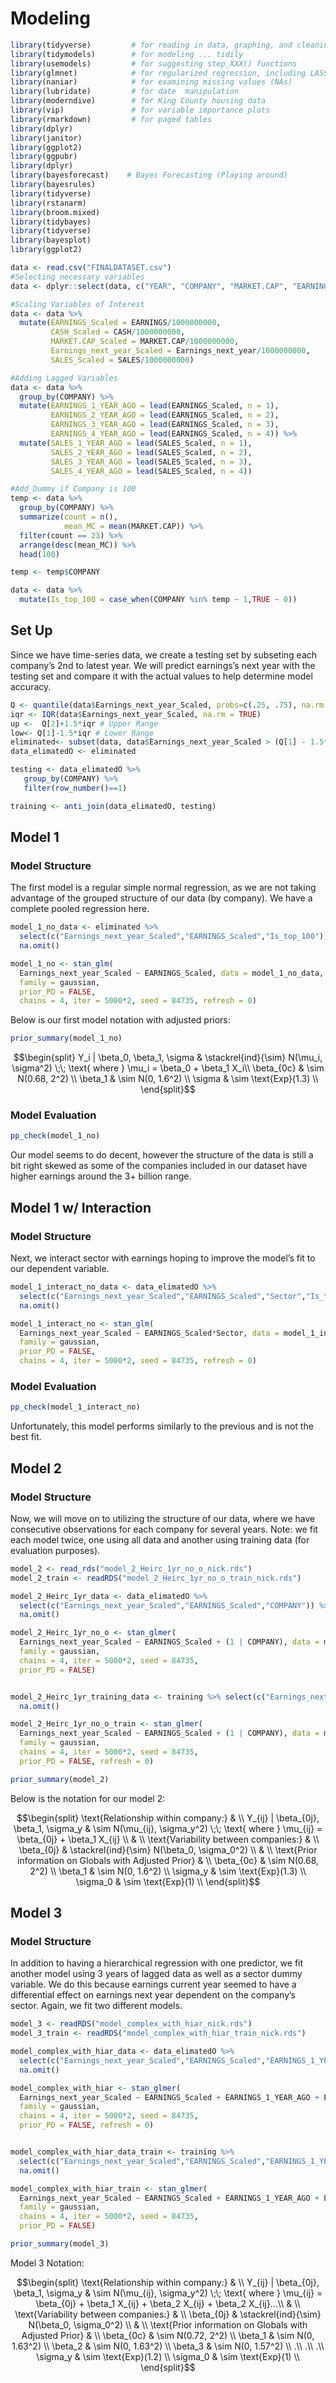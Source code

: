 # Modeling {#modeling}

```r
library(tidyverse)         # for reading in data, graphing, and cleaning
library(tidymodels)        # for modeling ... tidily
library(usemodels)         # for suggesting step_XXX() functions
library(glmnet)            # for regularized regression, including LASSO
library(naniar)            # for examining missing values (NAs)
library(lubridate)         # for date  manipulation
library(moderndive)        # for King County housing data
library(vip)               # for variable importance plots
library(rmarkdown)         # for paged tables
library(dplyr)
library(janitor)
library(ggplot2)
library(ggpubr)
library(dplyr)
library(bayesforecast)    # Bayes Forecasting (Playing around) 
library(bayesrules)
library(tidyverse)
library(rstanarm)
library(broom.mixed)
library(tidybayes)
library(tidyverse)
library(bayesplot)
library(ggplot2)
```

```r
data <- read.csv("FINALDATASET.csv")
#Selecting necessary variables
data <- dplyr::select(data, c("YEAR", "COMPANY", "MARKET.CAP", "EARNINGS", "SALES", "CASH", "Name", "Sector", "Earnings_next_year"))

#Scaling Variables of Interest
data <- data %>% 
  mutate(EARNINGS_Scaled = EARNINGS/1000000000,
         CASH_Scaled = CASH/1000000000,
         MARKET.CAP_Scaled = MARKET.CAP/1000000000,
         Earnings_next_year_Scaled = Earnings_next_year/1000000000,
         SALES_Scaled = SALES/1000000000)

#Adding Lagged Variables
data <- data %>% 
  group_by(COMPANY) %>%
  mutate(EARNINGS_1_YEAR_AGO = lead(EARNINGS_Scaled, n = 1), 
         EARNINGS_2_YEAR_AGO = lead(EARNINGS_Scaled, n = 2),
         EARNINGS_3_YEAR_AGO = lead(EARNINGS_Scaled, n = 3),
         EARNINGS_4_YEAR_AGO = lead(EARNINGS_Scaled, n = 4)) %>% 
  mutate(SALES_1_YEAR_AGO = lead(SALES_Scaled, n = 1),
         SALES_2_YEAR_AGO = lead(SALES_Scaled, n = 2),
         SALES_3_YEAR_AGO = lead(SALES_Scaled, n = 3),
         SALES_4_YEAR_AGO = lead(SALES_Scaled, n = 4))

#Add_Dummy if Company is 100
temp <- data %>% 
  group_by(COMPANY) %>% 
  summarize(count = n(), 
            mean_MC = mean(MARKET.CAP)) %>% 
  filter(count == 23) %>% 
  arrange(desc(mean_MC)) %>% 
  head(100)

temp <- temp$COMPANY

data <- data %>% 
  mutate(Is_top_100 = case_when(COMPANY %in% temp ~ 1,TRUE ~ 0))
```



## Set Up

Since we have time-series data, we create a testing set by subseting each company's 2nd to latest year. We will predict earnings's next year with the testing set and compare it with the actual values to help determine model accuracy.

```r
Q <- quantile(data$Earnings_next_year_Scaled, probs=c(.25, .75), na.rm = TRUE)
iqr <- IQR(data$Earnings_next_year_Scaled, na.rm = TRUE)
up <-  Q[2]+1.5*iqr # Upper Range  
low<- Q[1]-1.5*iqr # Lower Range
eliminated<- subset(data, data$Earnings_next_year_Scaled > (Q[1] - 1.5*iqr) & data$Earnings_next_year_Scaled < (Q[2]+1.5*iqr))
data_elimatedO <- eliminated
```

```r
testing <- data_elimatedO %>% 
   group_by(COMPANY) %>% 
   filter(row_number()==1)

training <- anti_join(data_elimatedO, testing)
```



## Model 1

### Model Structure

The first model is a regular simple normal regression, as we are not taking advantage of the grouped structure of our data (by company). We have a complete pooled regression here.

```r
model_1_no_data <- eliminated %>% 
  select(c("Earnings_next_year_Scaled","EARNINGS_Scaled","Is_top_100")) %>% 
  na.omit()

model_1_no <- stan_glm(
  Earnings_next_year_Scaled ~ EARNINGS_Scaled, data = model_1_no_data,
  family = gaussian,
  prior_PD = FALSE,
  chains = 4, iter = 5000*2, seed = 84735, refresh = 0)
```

Below is our first model notation with adjusted priors:

```r
prior_summary(model_1_no)
```

$$\begin{split}
Y_i | \beta_0, \beta_1, \sigma & \stackrel{ind}{\sim} N(\mu_i, \sigma^2) \;\; \text{ where } \mu_i = \beta_0 + \beta_1 X_i\\
\beta_{0c} & \sim N(0.68, 2^2) \\
\beta_1    & \sim N(0, 1.6^2) \\
\sigma     & \sim \text{Exp}(1.3) \\
\end{split}$$


### Model Evaluation

```r
pp_check(model_1_no)
```

Our model seems to do decent, however the structure of the data is still a bit right skewed as some of the companies included in our dataset have higher earnings around the 3+ billion range. 


## Model 1 w/ Interaction

### Model Structure

Next, we interact sector with earnings hoping to improve the model's fit to our dependent variable.  

```r
model_1_interact_no_data <- data_elimatedO %>% 
  select(c("Earnings_next_year_Scaled","EARNINGS_Scaled","Sector","Is_top_100")) %>% 
  na.omit()

model_1_interact_no <- stan_glm(
  Earnings_next_year_Scaled ~ EARNINGS_Scaled*Sector, data = model_1_interact_no_data,
  family = gaussian,
  prior_PD = FALSE,
  chains = 4, iter = 5000*2, seed = 84735, refresh = 0)
```


### Model Evaluation

```r
pp_check(model_1_interact_no)
```

Unfortunately, this model performs similarly to the previous and is not the best fit. 



## Model 2

### Model Structure

Now, we will move on to utilizing the structure of our data, where we have consecutive observations for each company for several years. Note: we fit each model twice, one using all data and another using training data (for evaluation purposes).

```r
model_2 <- read_rds("model_2_Heirc_1yr_no_o_nick.rds")
model_2_train <- readRDS("model_2_Heirc_1yr_no_o_train_nick.rds")
```

```r
model_2_Heirc_1yr_data <- data_elimatedO %>% 
  select(c("Earnings_next_year_Scaled","EARNINGS_Scaled","COMPANY")) %>% 
  na.omit()

model_2_Heirc_1yr_no_o <- stan_glmer(
  Earnings_next_year_Scaled ~ EARNINGS_Scaled + (1 | COMPANY), data = model_2_Heirc_1yr_data, 
  family = gaussian,
  chains = 4, iter = 5000*2, seed = 84735, 
  prior_PD = FALSE)


model_2_Heirc_1yr_training_data <- training %>% select(c("Earnings_next_year_Scaled","EARNINGS_Scaled","COMPANY")) %>%
  na.omit()

model_2_Heirc_1yr_no_o_train <- stan_glmer(
  Earnings_next_year_Scaled ~ EARNINGS_Scaled + (1 | COMPANY), data = model_2_Heirc_1yr_training_data, 
  family = gaussian,
  chains = 4, iter = 5000*2, seed = 84735, 
  prior_PD = FALSE, refresh = 0)
```

```r
prior_summary(model_2)
```

Below is the notation for our model 2:

$$\begin{split}
\text{Relationship within company:} & \\
Y_{ij} | \beta_{0j}, \beta_1, \sigma_y 
& \sim N(\mu_{ij}, \sigma_y^2) \;\; \text{ where } \mu_{ij} = \beta_{0j} + \beta_1 X_{ij} \\
& \\
\text{Variability between companies:} & \\
\beta_{0j} & \stackrel{ind}{\sim} N(\beta_0, \sigma_0^2) \\
& \\
\text{Prior information on Globals with Adjusted Prior} & \\
\beta_{0c} & \sim N(0.68, 2^2) \\
\beta_1 & \sim N(0, 1.6^2) \\
\sigma_y  & \sim \text{Exp}(1.3) \\
\sigma_0  & \sim \text{Exp}(1) \\
\end{split}$$


## Model 3

### Model Structure

In addition to having a hierarchical regression with one predictor, we fit another model using 3 years of lagged data as well as a sector dummy variable. We do this because earnings current year seemed to have a differential effect on earnings next year dependent on the company's sector. Again, we fit two different models. 

```r
model_3 <- readRDS("model_complex_with_hiar_nick.rds")
model_3_train <- readRDS("model_complex_with_hiar_train_nick.rds")
```

```r
model_complex_with_hiar_data <- data_elimatedO %>% 
  select(c("Earnings_next_year_Scaled","EARNINGS_Scaled","EARNINGS_1_YEAR_AGO","EARNINGS_2_YEAR_AGO","EARNINGS_3_YEAR_AGO","COMPANY","Sector")) %>% 
  na.omit()

model_complex_with_hiar <- stan_glmer(
  Earnings_next_year_Scaled ~ EARNINGS_Scaled + EARNINGS_1_YEAR_AGO + EARNINGS_2_YEAR_AGO + EARNINGS_3_YEAR_AGO +  (1 | COMPANY) + Sector, data = model_complex_with_hiar_data, 
  family = gaussian,
  chains = 4, iter = 5000*2, seed = 84735, 
  prior_PD = FALSE, refresh = 0)


model_complex_with_hiar_data_train <- training %>% 
  select(c("Earnings_next_year_Scaled","EARNINGS_Scaled","EARNINGS_1_YEAR_AGO","EARNINGS_2_YEAR_AGO","EARNINGS_3_YEAR_AGO","COMPANY","Sector")) %>% 
  na.omit()

model_complex_with_hiar_train <- stan_glmer(
  Earnings_next_year_Scaled ~ EARNINGS_Scaled + EARNINGS_1_YEAR_AGO + EARNINGS_2_YEAR_AGO + EARNINGS_3_YEAR_AGO +  (1 | COMPANY) + Sector, data = model_complex_with_hiar_data_train, 
  family = gaussian,
  chains = 4, iter = 5000*2, seed = 84735, 
  prior_PD = FALSE)
```

```r
prior_summary(model_3)
```

Model 3 Notation: 

$$\begin{split}
\text{Relationship within company:} & \\
Y_{ij} | \beta_{0j}, \beta_1, \sigma_y 
& \sim N(\mu_{ij}, \sigma_y^2) \;\; \text{ where } \mu_{ij} = \beta_{0j} + \beta_1 X_{ij} + \beta_2 X_{ij} + \beta_2 X_{ij}...\\
& \\
\text{Variability between companies:} & \\
\beta_{0j} & \stackrel{ind}{\sim} N(\beta_0, \sigma_0^2) \\
& \\
\text{Prior information on Globals with Adjusted Prior} & \\
\beta_{0c} & \sim N(0.72, 2^2) \\
\beta_1 & \sim N(0, 1.63^2) \\
\beta_2 & \sim N(0, 1.63^2) \\
\beta_3 & \sim N(0, 1.57^2) \\
.\\
.\\
.\\
\sigma_y  & \sim \text{Exp}(1.2) \\
\sigma_0  & \sim \text{Exp}(1) \\
\end{split}$$


